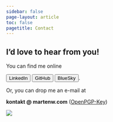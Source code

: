 ```yaml
---
sidebar: false
page-layout: article
toc: false
pagetitle: Contact
---
```


::: grid
::: {.g-col-12 .g-col-lg-6}

# I’d love to hear from you!

You can find me online 

[`<button type="button">LinkedIn</button>`{=html}](https://www.linkedin.com/in/marten-w)
[`<button type="button">GitHub</button>`{=html}](https://github.com/skriptum)
[`<button type="button">BlueSky</button>`{=html}](https://bsky.app/profile/mwd.bsky.social).


Or, you can drop me an e-mail at

**ko&#110;&#116;a&#107;t &#64; martenw&#46;co&#109;** ([OpenPGP-Key](https://keys.openpgp.org/vks/v1/by-fingerprint/36B18BB9C27F985832D0D1E70772DABED0FCB0DA))

:::

::: {.g-col-12 .g-col-lg-6}

![](images/contact.webp) <!-- Vermeer: Girl Reading a Letter at an Open Window -->

:::
:::

